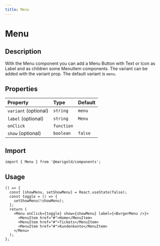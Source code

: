 ```yaml
---
title: Menu
---
```


# Menu

## Description

With the Menu component you can add a Menu Button with Text or Icon as Label and as children some MenuItem components.
The variant can be added with the variant prop. The default variant is `menu`.

## Properties

| Property             | Type       | Default |
| :------------------- | :--------- | :------ |
| `variant` (optional) | `string`   | `menu`  |
| `label` (optional)   | `string`   | `Menu`  |
| `onClick`            | `function` |         |
| `show` (optional)    | `boolean`  | `false` |

## Import

```tsx code
import { Menu } from '@marigold/components';
```

## Usage

```tsx
() => {
  const [showMenu, setShowMenu] = React.useState(false);
  const toggle = () => {
    setShowMenu(!showMenu);
  };
  return (
    <Menu onClick={toggle} show={showMenu} label={<BurgerMenu />}>
      <MenuItem href="#">Home</MenuItem>
      <MenuItem href="#">Tickets</MenuItem>
      <MenuItem href="#">Kundenkonto</MenuItem>
    </Menu>
  );
};
```
